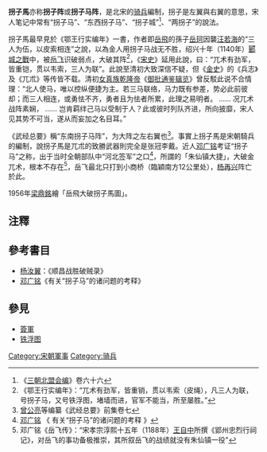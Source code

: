 '''拐子馬'''亦称'''拐子阵'''或'''拐子马阵'''，是北宋的[[骑兵|骑兵]]編制，拐子是左翼與右翼的意思，宋人笔记中常有“拐子马”、“东西拐子马”、“拐子城”<ref>《[[三朝北盟会编|三朝北盟会编]]》卷六十六</ref>、“两拐子”的說法。

拐子馬最早見於《鄂王行实编年》一書，作者即[[岳飛|岳飛]]的孫子[[岳珂|岳珂]]因襲[[汪若海|汪若海]]的“三人为伍，以皮索相连”之說，以為金人用拐子马战无不胜，绍兴十年（1140年）[[郾城之戰|郾城之戰]]中，被[[岳飞|岳飞]]识破弱点，大破其阵<ref>《鄂王行实编年》：“兀术有劲军，皆重销，贯以韦索（皮绳），凡三人为联，号拐子马，又号铁浮图，堵墙而进，官军不能当，所至屡胜。”</ref>，《[[宋史|宋史]]》延用此說，曰：“兀术有劲军，皆重铠，贯以韦索，三人为联”。此說至清初大致深信不疑，但《[[金史|金史]]》的《兵志》及《兀朮》等传皆不载。清初[[女真族|女真族]][[乾隆帝|乾隆帝]]《[[御批通鉴辑览|御批通鉴辑览]]》曾反駁此说不合情理：“北人使马，唯以控纵便捷为主。若三马联络，马力既有参差，势必此前彼却；而三人相连，或勇怯不齐，勇者且为怯者所累，此理之易明者。 …… 况兀术战阵素娴， …… 岂肯羁绊己马以受制于人？此或彼时列队齐进，所向披靡，宋人见其势不可当，遂从而妄加之名目耳。”

《武经总要》稱“东南拐子马阵”，为大阵之左右翼也<ref>[[曾公亮|曾公亮]]等编纂《武经总要》前集卷七</ref>。事實上拐子馬是宋朝騎兵的編制，說拐子馬是兀朮的致勝武器則完全是张冠李戴。近人[[邓广铭|邓广铭]]考证“拐子马”之称，出于当时全朝部队中“河北签军”之口<ref>[[邓广铭|邓广铭]] 《 有关“拐子马”的诸问题的考释 》</ref>，所謂的「朱仙镇大捷」，大破金兀术，根本不存在<ref>邓广铭《岳飞传》：“宋孝宗淳熙十五年（1188年）[[王自中|王自中]]所撰《郢州忠烈行祠记》，对岳飞的事功备极推崇，其所叙岳飞的战绩就没有朱仙镇一役”</ref>，岳飞最北只打到小商桥（臨穎南方12公里处），[[杨再兴|杨再兴]]阵亡於此。

1956年[[梁鼎銘|梁鼎銘]]繪「岳飛大破拐子馬圖」。

==注釋==
<references/>

==參考書目==
* [[杨汝翼|杨汝翼]]：《顺昌战胜破贼录》
* [[邓广铭|邓广铭]]《有关“拐子马”的诸问题的考释》 

==參見==
* [[簽軍|簽軍]]
* [[铁浮图|铁浮图]]

[[Category:宋朝軍事|Category:宋朝軍事]]
[[Category:骑兵|Category:骑兵]]